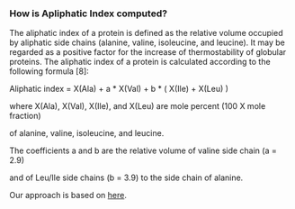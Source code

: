 ===How is Apliphatic Index computed?===
The aliphatic index of a protein is defined as the relative volume occupied by aliphatic side chains (alanine, valine, isoleucine, and leucine). It may be regarded as a positive factor for the increase of thermostability of globular proteins. The aliphatic index of a protein is calculated according to the following formula [8]:


Aliphatic index = X(Ala) + a * X(Val) + b * ( X(Ile) + X(Leu) )  

where X(Ala), X(Val), X(Ile), and X(Leu) are mole percent (100 X mole fraction) 

of alanine, valine, isoleucine, and leucine. 

The coefficients a and b are the relative volume of valine side chain (a = 2.9) 

and of Leu/Ile side chains (b = 3.9) to the side chain of alanine. 

Our approach is based on [http://web.expasy.org/protparam/protparam-doc.htmlm here].